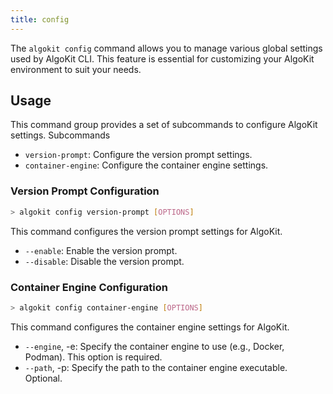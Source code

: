 ```yaml
---
title: config
---
```


The `algokit config` command allows you to manage various global settings used by AlgoKit CLI. This feature is essential for customizing your AlgoKit environment to suit your needs.

## Usage

This command group provides a set of subcommands to configure AlgoKit settings.
Subcommands

- `version-prompt`: Configure the version prompt settings.
- `container-engine`: Configure the container engine settings.

### Version Prompt Configuration

```sh
> algokit config version-prompt [OPTIONS]
```

This command configures the version prompt settings for AlgoKit.

- `--enable`: Enable the version prompt.
- `--disable`: Disable the version prompt.

### Container Engine Configuration

```sh
> algokit config container-engine [OPTIONS]
```

This command configures the container engine settings for AlgoKit.

- `--engine`, -e: Specify the container engine to use (e.g., Docker, Podman). This option is required.
- `--path`, -p: Specify the path to the container engine executable. Optional.
